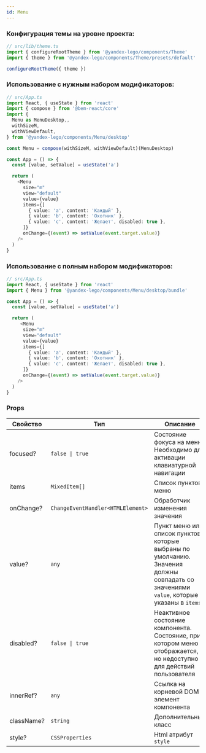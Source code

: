 ```yaml
---
id: Menu
---
```


### Конфигурация темы на уровне проекта:

```ts
// src/lib/theme.ts
import { configureRootTheme } from '@yandex-lego/components/Theme'
import { theme } from '@yandex-lego/components/Theme/presets/default'

configureRootTheme({ theme })
```

### Использование с нужным набором модификаторов:

```ts
// src/App.ts
import React, { useState } from 'react'
import { compose } from '@bem-react/core'
import {
  Menu as MenuDesktop,,
  withSizeM,
  withViewDefault,
} from '@yandex-lego/components/Menu/desktop'

const Menu = compose(withSizeM, withViewDefault)(MenuDesktop)

const App = () => {
  const [value, setValue] = useState('a')

  return (
    <Menu
      size="m"
      view="default"
      value={value}
      items={[
        { value: 'a', content: 'Каждый' },
        { value: 'b', content: 'Охотник' },
        { value: 'c', content: 'Желает', disabled: true },
      ]}
      onChange={(event) => setValue(event.target.value)}
    />
  )
}
```

### Использование с полным набором модификаторов:

```ts
// src/App.ts
import React, { useState } from 'react'
import { Menu } from '@yandex-lego/components/Menu/desktop/bundle'

const App = () => {
  const [value, setValue] = useState('a')

  return (
     <Menu
      size="m"
      view="default"
      value={value}
      items={[
        { value: 'a', content: 'Каждый' },
        { value: 'b', content: 'Охотник' },
        { value: 'c', content: 'Желает', disabled: true },
      ]}
      onChange={(event) => setValue(event.target.value)}
    />
  )
}
```

### Props

<!-- props:start -->
| Свойство   | Тип                    | Описание                                                                                                                                |
| ---------- | ---------------------- | --------------------------------------------------------------------------------------------------------------------------------------- |
| focused?   | `false \| true`        | Состояние фокуса на меню. Необходимо для активации клавиатурной навигации                                                               |
| items      | `MixedItem[]`          | Список пунктов меню                                                                                                                     |
| onChange?  | `ChangeEventHandler<HTMLElement>` | Обработчик изменения значения                                                                                                           |
| value?     | `any`                  | Пункт меню или список пунктов, которые выбраны по умолчанию. Значения должны совпадать со значениями `value`, которые указаны в `items` |
| disabled?  | `false \| true`        | Неактивное состояние компонента. Состояние, при котором меню отображается, но недоступно для действий пользователя                      |
| innerRef?  | `any`                  | Ссылка на корневой DOM-элемент компонента                                                                                               |
| className? | `string`               | Дополнительный класс                                                                                                                    |
| style?     | `CSSProperties`        | Html атрибут `style`                                                                                                                    |
<!-- props:end -->
